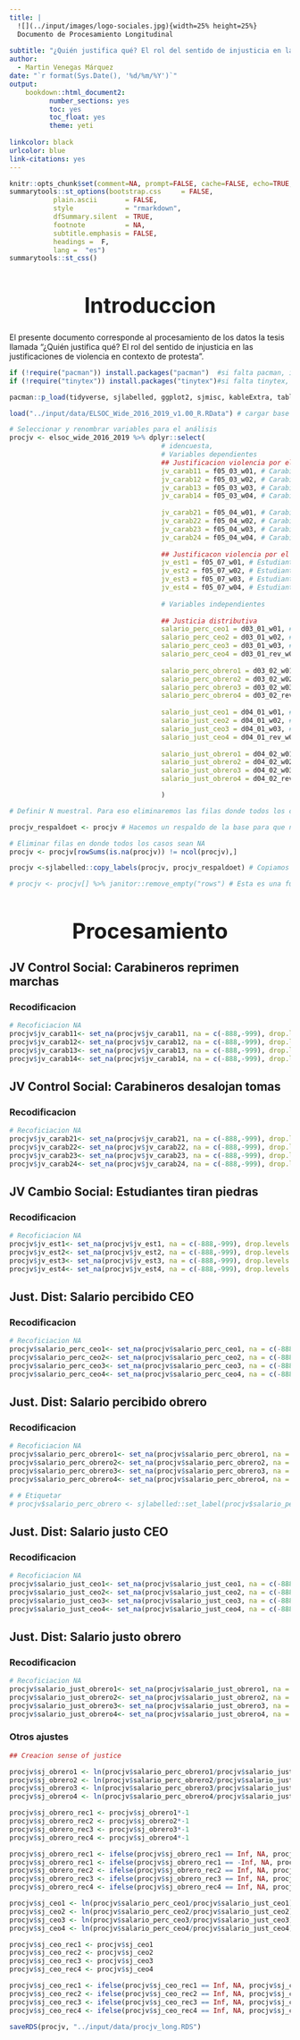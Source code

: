 ```yaml
---
title: |
  ![](../input/images/logo-sociales.jpg){width=25% height=25%}  
  Documento de Procesamiento Longitudinal
  
subtitle: "¿Quién justifica qué? El rol del sentido de injusticia en las justificaciones de violencia en contexto de protesta"
author: 
  - Martin Venegas Márquez
date: "`r format(Sys.Date(), '%d/%m/%Y')`"
output:
    bookdown::html_document2:
          number_sections: yes
          toc: yes
          toc_float: yes
          theme: yeti
    
linkcolor: black
urlcolor: blue
link-citations: yes
---
```


<style type="text/css">

h1 {
  font-size: 38px;
  text-align: center;
}
h4.author { /* Header 4 - and the author and data headers use this too  */
    font-size: 18px;
  text-align: center;
}
h4.date { /* Header 4 - and the author and data headers use this too  */
  font-size: 18px;
  text-align: center;
}
</style>


\newpage

\setcounter{tocdepth}{2}
\renewcommand{\contentsname}{Tabla de contenidos}
\tableofcontents

\newpage

```r
knitr::opts_chunk$set(comment=NA, prompt=FALSE, cache=FALSE, echo=TRUE, results='asis', message = F, warning = F)
summarytools::st_options(bootstrap.css     = FALSE,
           plain.ascii       = FALSE,   
           style             = "rmarkdown",
           dfSummary.silent  = TRUE, 
           footnote          = NA,
           subtitle.emphasis = FALSE,
           headings =  F,
           lang =  "es")
summarytools::st_css()

```


# Introduccion

El presente documento corresponde al procesamiento de los datos la tesis llamada "¿Quién justifica qué? El rol del sentido de injusticia en las justificaciones de violencia en contexto de protesta".

```r
if (!require("pacman")) install.packages("pacman")  #si falta pacman, instalar
if (!require("tinytex")) install.packages("tinytex")#si falta tinytex, instala

pacman::p_load(tidyverse, sjlabelled, ggplot2, sjmisc, kableExtra, table1, SciViews, sjPlot, car) # librerias

```

```r
load("../input/data/ELSOC_Wide_2016_2019_v1.00_R.RData") # cargar base
```

```r

# Seleccionar y renombrar variables para el análisis
procjv <- elsoc_wide_2016_2019 %>% dplyr::select(
                                      # idencuesta,
                                      # Variables dependientes
                                      ## Justificacion violencia por el control social
                                      jv_carab11 = f05_03_w01, # Carabineros reprimen marchas
                                      jv_carab12 = f05_03_w02, # Carabineros reprimen marchas
                                      jv_carab13 = f05_03_w03, # Carabineros reprimen marchas
                                      jv_carab14 = f05_03_w04, # Carabineros reprimen marchas
                                      
                                      jv_carab21 = f05_04_w01, # Carabineros desalojen tomas
                                      jv_carab22 = f05_04_w02, # Carabineros desalojen tomas
                                      jv_carab23 = f05_04_w03, # Carabineros desalojen tomas
                                      jv_carab24 = f05_04_w04, # Carabineros desalojen tomas
                                      
                                      ## Justificacon violencia por el cambio social
                                      jv_est1 = f05_07_w01, # Estudiantes tiren piedras
                                      jv_est2 = f05_07_w02, # Estudiantes tiren piedras
                                      jv_est3 = f05_07_w03, # Estudiantes tiren piedras
                                      jv_est4 = f05_07_w04, # Estudiantes tiren piedras
                                      
                                      # Variables independientes
                                      
                                      ## Justicia distributiva
                                      salario_perc_ceo1 = d03_01_w01, # Salario percibido CEO
                                      salario_perc_ceo2 = d03_01_w02, # Salario percibido CEO
                                      salario_perc_ceo3 = d03_01_w03, # Salario percibido CEO
                                      salario_perc_ceo4 = d03_01_rev_w04, # Salario percibido CEO
                                      
                                      salario_perc_obrero1 = d03_02_w01, # Salario percibido obrero
                                      salario_perc_obrero2 = d03_02_w02, # Salario percibido obrero
                                      salario_perc_obrero3 = d03_02_w03, # Salario percibido obrero
                                      salario_perc_obrero4 = d03_02_rev_w04, # Salario percibido obrero
                                      
                                      salario_just_ceo1 = d04_01_w01, # Salario justo CEO
                                      salario_just_ceo2 = d04_01_w02, # Salario justo CEO
                                      salario_just_ceo3 = d04_01_w03, # Salario justo CEO
                                      salario_just_ceo4 = d04_01_rev_w04, # Salario justo CEO
                                      
                                      salario_just_obrero1 = d04_02_w01, # Salario justo obrero
                                      salario_just_obrero2 = d04_02_w02, # Salario justo obrero
                                      salario_just_obrero3 = d04_02_w03, # Salario justo obrero
                                      salario_just_obrero4 = d04_02_rev_w04 # Salario justo obrero

                                      )
```

```r
# Definir N muestral. Para eso eliminaremos las filas donde todos los casos sean NA

procjv_respaldoet <- procjv # Hacemos un respaldo de la base para que no se pierdan las etiquetas

# Eliminar filas en donde todos los casos sean NA
procjv <- procjv[rowSums(is.na(procjv)) != ncol(procjv),]

procjv <-sjlabelled::copy_labels(procjv, procjv_respaldoet) # Copiamos las etiquetas una vez extraidos los NA

# procjv <- procjv[] %>% janitor::remove_empty("rows") # Esta es una funcion del paquete janitor, la dejo para acordarme.

```

# Procesamiento

## JV Control Social: Carabineros reprimen marchas

### Recodificacion

```r
# Recoficiacion NA
procjv$jv_carab11<- set_na(procjv$jv_carab11, na = c(-888,-999), drop.levels = TRUE, as.tag = FALSE)
procjv$jv_carab12<- set_na(procjv$jv_carab12, na = c(-888,-999), drop.levels = TRUE, as.tag = FALSE)
procjv$jv_carab13<- set_na(procjv$jv_carab13, na = c(-888,-999), drop.levels = TRUE, as.tag = FALSE)
procjv$jv_carab14<- set_na(procjv$jv_carab14, na = c(-888,-999), drop.levels = TRUE, as.tag = FALSE)
```

## JV Control Social: Carabineros desalojan tomas

### Recodificacion

```r
# Recoficiacion NA
procjv$jv_carab21<- set_na(procjv$jv_carab21, na = c(-888,-999), drop.levels = TRUE, as.tag = FALSE)
procjv$jv_carab22<- set_na(procjv$jv_carab22, na = c(-888,-999), drop.levels = TRUE, as.tag = FALSE)
procjv$jv_carab23<- set_na(procjv$jv_carab23, na = c(-888,-999), drop.levels = TRUE, as.tag = FALSE)
procjv$jv_carab24<- set_na(procjv$jv_carab24, na = c(-888,-999), drop.levels = TRUE, as.tag = FALSE)
```

## JV Cambio Social: Estudiantes tiran piedras

### Recodificacion

```r
# Recoficiacion NA
procjv$jv_est1<- set_na(procjv$jv_est1, na = c(-888,-999), drop.levels = TRUE, as.tag = FALSE)
procjv$jv_est2<- set_na(procjv$jv_est2, na = c(-888,-999), drop.levels = TRUE, as.tag = FALSE)
procjv$jv_est3<- set_na(procjv$jv_est3, na = c(-888,-999), drop.levels = TRUE, as.tag = FALSE)
procjv$jv_est4<- set_na(procjv$jv_est4, na = c(-888,-999), drop.levels = TRUE, as.tag = FALSE)
```

## Just. Dist: Salario percibido CEO

### Recodificacion

```r
# Recoficiacion NA
procjv$salario_perc_ceo1<- set_na(procjv$salario_perc_ceo1, na = c(-888,-999), drop.levels = TRUE, as.tag = FALSE)
procjv$salario_perc_ceo2<- set_na(procjv$salario_perc_ceo2, na = c(-888,-999), drop.levels = TRUE, as.tag = FALSE)
procjv$salario_perc_ceo3<- set_na(procjv$salario_perc_ceo3, na = c(-888,-999), drop.levels = TRUE, as.tag = FALSE)
procjv$salario_perc_ceo4<- set_na(procjv$salario_perc_ceo4, na = c(-888,-999), drop.levels = TRUE, as.tag = FALSE)
```

## Just. Dist: Salario percibido obrero

### Recodificacion

```r
# Recoficiacion NA
procjv$salario_perc_obrero1<- set_na(procjv$salario_perc_obrero1, na = c(-888,-999), drop.levels = TRUE, as.tag = FALSE)
procjv$salario_perc_obrero2<- set_na(procjv$salario_perc_obrero2, na = c(-888,-999), drop.levels = TRUE, as.tag = FALSE)
procjv$salario_perc_obrero3<- set_na(procjv$salario_perc_obrero3, na = c(-888,-999), drop.levels = TRUE, as.tag = FALSE)
procjv$salario_perc_obrero4<- set_na(procjv$salario_perc_obrero4, na = c(-888,-999), drop.levels = TRUE, as.tag = FALSE)

# # Etiquetar
# procjv$salario_perc_obrero <- sjlabelled::set_label(procjv$salario_perc_obrero, label = "Ingresos Percibidos Obrero") 
```

## Just. Dist: Salario justo CEO

### Recodificacion

```r
# Recoficiacion NA
procjv$salario_just_ceo1<- set_na(procjv$salario_just_ceo1, na = c(-888,-999), drop.levels = TRUE, as.tag = FALSE)
procjv$salario_just_ceo2<- set_na(procjv$salario_just_ceo2, na = c(-888,-999), drop.levels = TRUE, as.tag = FALSE)
procjv$salario_just_ceo3<- set_na(procjv$salario_just_ceo3, na = c(-888,-999), drop.levels = TRUE, as.tag = FALSE)
procjv$salario_just_ceo4<- set_na(procjv$salario_just_ceo4, na = c(-888,-999), drop.levels = TRUE, as.tag = FALSE)
```

## Just. Dist: Salario justo obrero

### Recodificacion

```r
# Recoficiacion NA
procjv$salario_just_obrero1<- set_na(procjv$salario_just_obrero1, na = c(-888,-999), drop.levels = TRUE, as.tag = FALSE)
procjv$salario_just_obrero2<- set_na(procjv$salario_just_obrero2, na = c(-888,-999), drop.levels = TRUE, as.tag = FALSE)
procjv$salario_just_obrero3<- set_na(procjv$salario_just_obrero3, na = c(-888,-999), drop.levels = TRUE, as.tag = FALSE)
procjv$salario_just_obrero4<- set_na(procjv$salario_just_obrero4, na = c(-888,-999), drop.levels = TRUE, as.tag = FALSE)
```

### Otros ajustes

```r

## Creacion sense of justice

procjv$sj_obrero1 <- ln(procjv$salario_perc_obrero1/procjv$salario_just_obrero1)
procjv$sj_obrero2 <- ln(procjv$salario_perc_obrero2/procjv$salario_just_obrero2)
procjv$sj_obrero3 <- ln(procjv$salario_perc_obrero3/procjv$salario_just_obrero3)
procjv$sj_obrero4 <- ln(procjv$salario_perc_obrero4/procjv$salario_just_obrero4)

procjv$sj_obrero_rec1 <- procjv$sj_obrero1*-1
procjv$sj_obrero_rec2 <- procjv$sj_obrero2*-1
procjv$sj_obrero_rec3 <- procjv$sj_obrero3*-1
procjv$sj_obrero_rec4 <- procjv$sj_obrero4*-1

procjv$sj_obrero_rec1 <- ifelse(procjv$sj_obrero_rec1 == Inf, NA, procjv$sj_obrero_rec1)
procjv$sj_obrero_rec1 <- ifelse(procjv$sj_obrero_rec1 == -Inf, NA, procjv$sj_obrero_rec1)
procjv$sj_obrero_rec2 <- ifelse(procjv$sj_obrero_rec2 == Inf, NA, procjv$sj_obrero_rec2)
procjv$sj_obrero_rec3 <- ifelse(procjv$sj_obrero_rec3 == Inf, NA, procjv$sj_obrero_rec3)
procjv$sj_obrero_rec4 <- ifelse(procjv$sj_obrero_rec4 == Inf, NA, procjv$sj_obrero_rec4)

procjv$sj_ceo1 <- ln(procjv$salario_perc_ceo1/procjv$salario_just_ceo1)
procjv$sj_ceo2 <- ln(procjv$salario_perc_ceo2/procjv$salario_just_ceo2)
procjv$sj_ceo3 <- ln(procjv$salario_perc_ceo3/procjv$salario_just_ceo3)
procjv$sj_ceo4 <- ln(procjv$salario_perc_ceo4/procjv$salario_just_ceo4)

procjv$sj_ceo_rec1 <- procjv$sj_ceo1
procjv$sj_ceo_rec2 <- procjv$sj_ceo2
procjv$sj_ceo_rec3 <- procjv$sj_ceo3
procjv$sj_ceo_rec4 <- procjv$sj_ceo4

procjv$sj_ceo_rec1 <- ifelse(procjv$sj_ceo_rec1 == Inf, NA, procjv$sj_ceo_rec1)
procjv$sj_ceo_rec2 <- ifelse(procjv$sj_ceo_rec2 == Inf, NA, procjv$sj_ceo_rec2)
procjv$sj_ceo_rec3 <- ifelse(procjv$sj_ceo_rec3 == Inf, NA, procjv$sj_ceo_rec3)
procjv$sj_ceo_rec4 <- ifelse(procjv$sj_ceo_rec4 == Inf, NA, procjv$sj_ceo_rec4)
```

```r
saveRDS(procjv, "../input/data/procjv_long.RDS")
```

